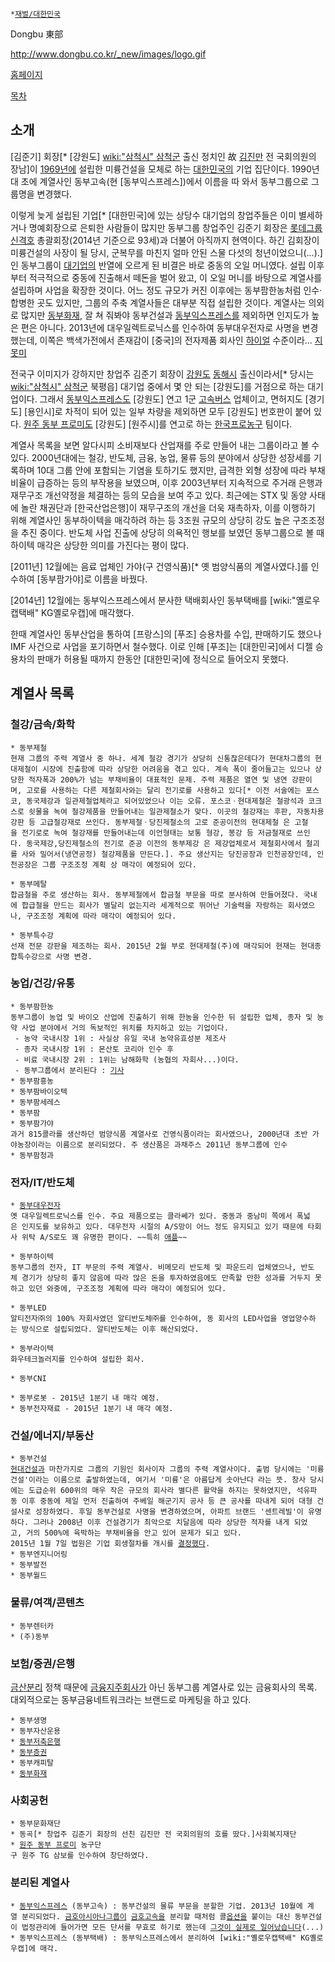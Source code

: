  *[[재벌/대한민국]]

'''{{{#009999 동부}}}'''
Dongbu
東部

http://www.dongbu.co.kr/_new/images/logo.gif

[http://www.dongbu.co.kr/ 홈페이지]

[[목차]]
== 소개 ==
[김준기] 회장[* [강원도] [[wiki:"삼척시" 삼척군]] 출신 정치인 故 [[김진만]] 전 국회의원의 장남]이 [[1969년]]에 설립한 미륭건설을 모체로 하는 [[대한민국]]의 기업 집단이다. 1990년대 초에 계열사인 동부고속(현 [동부익스프레스])에서 이름을 따 와서 동부그룹으로 그룹명을 변경했다.

이렇게 늦게 설립된 기업[* [대한민국]에 있는 상당수 대기업의 창업주들은 이미 별세하거나 명예회장으로 은퇴한 사람들이 많지만 동부그룹 창업주인 김준기 회장은 [[롯데그룹]] [[신격호]] 총괄회장(2014년 기준으로 93세)과 더불어 아직까지 현역이다. 하긴 김회장이 미륭건설의 사장이 될 당시, 군복무를 마친지 얼마 안된 스물 다섯의 청년이었으니(...).]인 동부그룹이 [[대기업]]의 반열에 오르게 된 비결은 바로 중동의 오일 머니였다. 설립 이후부터 적극적으로 중동에 진출해서 떼돈을 벌어 왔고, 이 오일 머니를 바탕으로 계열사를 설립하며 사업을 확장한 것이다. 어느 정도 규모가 커진 이후에는 동부팜한농처럼 인수·합병한 곳도 있지만, 그룹의 주축 계열사들은 대부분 직접 설립한 것이다. 계열사는 의외로 많지만 [[동부화재]], 잘 쳐 줘봐야 동부건설과 [[동부익스프레스]]를 제외하면 인지도가 높은 편은 아니다. 2013년에 대우일렉트로닉스를 인수하여 동부대우전자로 사명을 변경했는데, 이쪽은 백색가전에서 존재감이 [중국]의 전자제품 회사인 [[하이얼]] 수준이라... [[지못미]]

전국구 이미지가 강하지만 창업주 김준기 회장이 [[강원도]] [[동해시]] 출신이라서[* 당시는 [[wiki:"삼척시" 삼척군]] 북평읍] 대기업 중에서 몇 안 되는 [강원도]를 거점으로 하는 대기업이다. 그래서 [[동부익스프레스]]도 [강원도] 연고 1군 [[고속버스]] 업체이고, 면허지도 [경기도] [용인시]로 차적이 되어 있는 일부 차량을 제외하면 모두 [강원도] 번호판이 붙어 있다. [[원주 동부 프로미]]도 [강원도] [원주시]를 연고로 하는 [[한국프로농구]] 팀이다.

계열사 목록을 보면 알다시피 소비재보다 산업재를 주로 만들어 내는 그룹이라고 볼 수 있다. 2000년대에는 철강, 반도체, 금융, 농업, 물류 등의 분야에서 상당한 성장세를 기록하며 10대 그룹 안에 포함되는 기염을 토하기도 했지만, 급격한 외형 성장에 따라 부채비율이 급증하는 등의 부작용을 보였으며, 이후 2003년부터 지속적으로 주거래 은행과 재무구조 개선약정을 체결하는 등의 모습을 보여 주고 있다. 최근에는 STX 및 동양 사태에 놀란 채권단과 [한국산업은행]이 재무구조의 개선을 더욱 재촉하자, 이를 이행하기 위해 계열사인 동부하이텍을 매각하려 하는 등 3조원 규모의 상당히 강도 높은 구조조정을 추진 중이다. 반도체 사업 진출에 상당히 의욕적인 행보를 보였던 동부그룹으로 볼 때 하이텍 매각은 상당한 의미를 가진다는 평이 많다.

[2011년] 12월에는 음료 업체인 가야(구 건영식품)[* 옛 범양식품의 계열사였다.]를 인수하여 [동부팜가야]로 이름을 바꿨다.

[2014년] 12월에는 동부익스프레스에서 분사한 택배회사인 동부택배를 [wiki:"옐로우캡택배" KG옐로우캡]에 매각했다.

한때 계열사인 동부산업을 통하여 [프랑스]의 [푸조] 승용차를 수입, 판매하기도 했으나 IMF 사건으로 사업을 포기하면서 철수했다. 이로 인해 [푸조]는 [대한민국]에서 디젤 승용차의 판매가 허용될 때까지 한동안 [대한민국]에 정식으로 들어오지 못했다.
== 계열사 목록 ==
=== 철강/금속/화학 ===
 * 동부제철
 현재 그룹의 주력 계열사 중 하나. 세계 철강 경기가 상당히 신통찮은데다가 현대차그룹의 현대제철이 시장에 진출함에 따라 상당한 어려움을 겪고 있다. 계속 폭이 줄어들고는 있으나 상당한 적자폭과 200%가 넘는 부채비율이 대표적인 문제. 주력 제품은 열연 및 냉연 강판이며, 고로를 사용하는 다른 제철회사와는 달리 전기로를 사용하고 있다[* 이전 서술에는 포스코, 동국제강과 일관제철업체라고 되어있었으나 이는 오류. 포스코ㆍ현대제철은 철광석과 코크스로 쇳물을 녹여 철강제품을 만들어내는 일관제철소가 맞다. 이곳의 철강재는 후판, 자동차용강판 등 고급철강재로 쓰인다. 동부제철ㆍ당진제철소의 고로 준공이전의 현대제철 은 고철을 전기로로 녹여 철강재를 만들어내는데 이언형태는 보통 형강, 봉강 등 저금철재로 쓰인다. 동국제강,당진제철소의 전기로 준공 이전의 동부제강 은 제강업체로서 제철회사에서 철괴를 사와 밀어서(냉연공정) 철강제품을 만든다.]. 주요 생산지는 당진공장과 인천공장인데, 인천공장은 그룹 구조조정 계획 상 매각이 예정되어 있다.

 * 동부메탈
 합금철을 주로 생산하는 회사. 동부제철에서 합금철 부문을 따로 분사하여 만들어졌다. 국내에 합급철을 만드는 회사가 별달리 없는지라 세계적으로 뛰어난 기술력을 자랑하는 회사였으나, 구조조정 계획에 따라 매각이 예정되어 있다.

 * 동부특수강
 선재 전문 강판을 제조하는 회사. 2015년 2월 부로 현대제철(주)에 매각되어 현재는 현대종합특수강으로 사명 변경.
=== 농업/건강/유통 ===
 * 동부팜한농
 동부그룹이 농업 및 바이오 산업에 진출하기 위해 한농을 인수한 뒤 설립한 업체, 종자 및 농약 사업 분야에서 거의 독보적인 위치를 차지하고 있는 기업이다. 
  - 농약 국내시장 1위 : 사실상 유일 국내 농약유효성분 제조사
  - 종자 국내시장 1위 : 몬산토 코리아 인수 후 
  - 비료 국내시장 2위 : 1위는 남해화학 (농협의 자회사...)이다.
  - 동부그룹에서 분리된다 : [http://m.news.naver.com/read.nhn?mode=LSD&mid=sec&sid1=101&oid=001&aid=0007498997#Intent;end 기사]
 * 동부팜흥농
 * 동부팜바이오텍
 * 동부팜세레스
 * 동부팜
 * 동부팜가야
 과거 815콜라를 생산하던 범양식품 계열사로 건영식품이라는 회사였으나, 2000년대 초반 가야농장이라는 이름으로 분리되었다. 주 생산품은 과채주스 2011년 동부그룹에 인수
 * 동부팜청과
=== 전자/IT/반도체 ===
 * [[동부대우전자]]
 옛 대우일렉트로닉스를 인수. 주요 제품으로는 클라쎄가 있다. 중동과 중남미 쪽에서 폭넓은 인지도를 보유하고 있다. 대우전자 시절의 A/S망이 어느 정도 유지되고 있기 때문에 타회사 위탁 A/S로도 꽤 유명한 편이다. ~~특히 [[애플(기업)|애플]]~~

 * 동부하이텍
 동부그룹의 전자, IT 부문의 주력 계열사. 비메모리 반도체 및 파운드리 업체였으나, 반도체 경기가 상당히 좋지 않음에 따라 많은 돈을 투자하였음에도 만족할 만한 성과를 거두지 못하고 있던 와중에, 구조조정 계획에 따라 매각이 예정되어 있다.

 * 동부LED
 알티전자㈜의 100% 자회사였던 알티반도체㈜를 인수하여, 동 회사의 LED사업을 영업양수하는 방식으로 설립되었다. 알티반도체는 이후 해산되었다.

 * 동부라이텍
 화우테크놀러지를 인수하여 설립한 회사.

 * 동부CNI

 * 동부로봇 - 2015년 1분기 내 매각 예정.
 * 동부전자재료 - 2015년 1분기 내 매각 예정.

=== 건설/에너지/부동산 ===
 * 동부건설
 [[현대건설]]과 마찬가지로 그룹의 기원인 회사이자 그룹의 주력 계열사이다. 출범 당시에는 '미륭건설'이라는 이름으로 출발하였는데, 여기서 '미륭'은 아름답게 솟아난다 라는 뜻. 창사 당시에는 도급순위 600위의 매우 작은 규모의 회사라 별다른 활약을 하지는 못하였지만, 석유파동 이후 중동에 제일 먼저 진출하여 주베일 해군기지 공사 등 큰 공사를 따내게 되어 대형 건설사로 성장하였다. 후일 동부건설로 사명을 변경하였으며, 아파트 브랜드 '센트레빌'이 유명하다. 그러나 2008년 이후 건설경기가 최악으로 치달음에 따라 상당한 적자를 내게 되었고, 거의 500%에 육박하는 부채비율을 안고 있어 문제가 되고 있다.
 2015년 1월 7일 법원은 기업 회생절차를 개시를 [http://m.news.naver.com/read.nhn?mode=LSD&mid=sec&sid1=101&oid=001&aid=0007340949 결정했다].
 * 동부엔지니어링
 * 동부발전
 * 동부월드
=== 물류/여객/콘텐츠 ===
 * 동부렌터카
 * (주)동부
=== 보험/증권/은행 ===
[[금산분리]] 정책 때문에 [[금융지주회사]]가 아닌 동부그룹 계열사로 있는 금융회사의 목록. 대외적으로는 동부금융네트워크라는 브랜드로 마케팅을 하고 있다.

 * 동부생명
 * 동부자산운용
 * [[동부저축은행]]
 * [[동부증권]]
 * 동부캐피탈
 * [[동부화재]]
=== 사회공헌 ===
 * 동부문화재단
 * 동곡[* 창업주 김준기 회장의 선친 김진만 전 국회의원의 호를 땄다.]사회복지재단
 * [[원주 동부 프로미]] 농구단
 구 원주 TG 삼보를 인수하여 창단하였다.
=== 분리된 계열사 ===
 * [[동부익스프레스]] (동부고속) : 동부건설의 물류 부문을 분할한 기업. 2013년 10월에 계열 분리되었다. [[금호아시아나그룹]]이 [[금호고속]]을 분리할 때처럼 콜[[옵션]]을 붙이는 대신 동부건설이 법정관리에 들어가면 모든 단서를 무효로 하기로 했는데 [[그것이 실제로 일어났습니다]](...)
 * 동부익스프레스 (동부택배) : 동부익스프레스에서 분리하여 [wiki:"옐로우캡택배" KG옐로우캡]에 매각.
